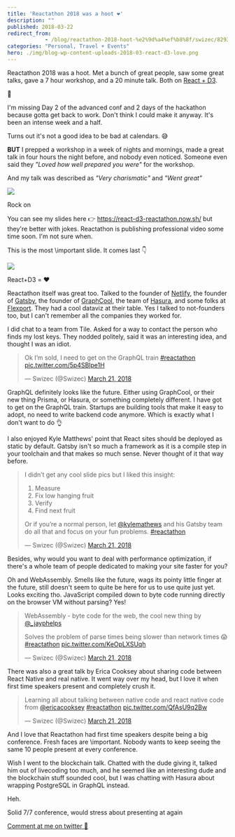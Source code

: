 ```yaml
---
title: 'Reactathon 2018 was a hoot ❤️'
description: ""
published: 2018-03-22
redirect_from: 
            - /blog/reactathon-2018-hoot-%e2%9d%a4%ef%b8%8f/swizec/8293
categories: "Personal, Travel + Events"
hero: ./img/blog-wp-content-uploads-2018-03-react-d3-love.png
---
```

Reactathon 2018 was a hoot. Met a bunch of great people, saw some great talks, gave a 7 hour workshop, and a 20 minute talk. Both on [React + D3](https://swizec.com/reactd3js).





🤘



I&#x27;m missing Day 2 of the advanced conf and 2 days of the hackathon because gotta get back to work. Don&#x27;t think I could make it anyway. It&#x27;s been an intense week and a half.



Turns out it&#x27;s not a good idea to be bad at calendars. 😅



**BUT** I prepped a workshop in a week of nights and mornings, made a great talk in four hours the night before, and nobody even noticed. Someone even said they _&quot;Loved how well prepared you were&quot;_ for the workshop.



And my talk was described as _&quot;Very charismatic&quot;_ and _&quot;Went great&quot;_



![](./img/blog-wp-content-uploads-2018-03-rock-on.gif)



Rock on





You can see my slides here 👉 <https://react-d3-reactathon.now.sh/> but they&#x27;re better with jokes. Reactathon is publishing professional video some time soon. I&#x27;m not sure when.



This is the most \\important slide. It comes last 👇



![](./img/blog-wp-content-uploads-2018-03-react-d3-love.png)



React+D3 = ❤️





Reactathon itself was great too. Talked to the founder of [Netlify](http://netlify.com/), the founder of [Gatsby](http://gatsbyjs.org), the founder of [GraphCool](https://www.graph.cool/), the team of [Hasura](https://hasura.io/), and some folks at [Flexport](https://www.flexport.com/). They had a cool dataviz at their table. Yes I talked to not-founders too, but I can&#x27;t remember all the companies they worked for.



I did chat to a team from Tile. Asked for a way to contact the person who finds my lost keys. They nodded politely, said it was an interesting idea, and thought I was an idiot.



> Ok I’m sold, I need to get on the GraphQL train [#reactathon](https://twitter.com/hashtag/reactathon?src=hash&amp;ref_src=twsrc%5Etfw) [pic.twitter.com/5p4SBlpe1H](https://t.co/5p4SBlpe1H)
>
> — Swizec (@Swizec) [March 21, 2018](https://twitter.com/Swizec/status/976561136383410176?ref_src=twsrc%5Etfw)



GraphQL definitely looks like the future. Either using GraphCool, or their new thing Prisma, or Hasura, or something completely different. I have got to get on the GraphQL train. Startups are building tools that make it easy to adopt, no need to write backend code anymore. Which is exactly what I don&#x27;t want to do 👌



I also enjoyed Kyle Matthews&#x27; point that React sites should be deployed as static by default. Gatsby isn&#x27;t so much a framework as it is a compile step in your toolchain and that makes so much sense. Never thought of it that way before.



> I didn’t get any cool slide pics but I liked this insight:  
>   
> 1. Measure  
> 2. Fix low hanging fruit  
> 3. Verify  
> 4. Find next fruit  
>   
> Or if you’re a normal person, let [@kylemathews](https://twitter.com/kylemathews?ref_src=twsrc%5Etfw) and his Gatsby team do all that and focus on your fun problems. [#reactathon](https://twitter.com/hashtag/reactathon?src=hash&amp;ref_src=twsrc%5Etfw)
>
> — Swizec (@Swizec) [March 21, 2018](https://twitter.com/Swizec/status/976601418839744513?ref_src=twsrc%5Etfw)



Besides, why would you want to deal with performance optimization, if there&#x27;s a whole team of people dedicated to making your site faster for you?



Oh and WebAssembly. Smells like the future, wags its pointy little finger at the future, still doesn&#x27;t seem to quite be here for us to use quite just yet. Looks exciting tho. JavaScript compiled down to byte code running directly on the browser VM without parsing? Yes!



> WebAssembly - byte code for the web, the cool new thing by [@\_jayphelps](https://twitter.com/_jayphelps?ref_src=twsrc%5Etfw)  
>   
> Solves the problem of parse times being slower than network times 😱[#reactathon](https://twitter.com/hashtag/reactathon?src=hash&amp;ref_src=twsrc%5Etfw) [pic.twitter.com/KeOpLXSUqh](https://t.co/KeOpLXSUqh)
>
> — Swizec (@Swizec) [March 21, 2018](https://twitter.com/Swizec/status/976517985702563840?ref_src=twsrc%5Etfw)



There was also a great talk by Erica Cooksey about sharing code between React Native and real native. It went way over my head, but I love it when first time speakers present and completely crush it.



> Learning all about talking between native code and react native code from [@ericacooksey](https://twitter.com/EricaCooksey?ref_src=twsrc%5Etfw) [#reactathon](https://twitter.com/hashtag/reactathon?src=hash&amp;ref_src=twsrc%5Etfw) [pic.twitter.com/QfAsU9q2Bw](https://t.co/QfAsU9q2Bw)
>
> — Swizec (@Swizec) [March 21, 2018](https://twitter.com/Swizec/status/976553676507512832?ref_src=twsrc%5Etfw)



And I love that Reactathon had first time speakers despite being a big conference. Fresh faces are \\important. Nobody wants to keep seeing the same 10 people present at every conference.



Wish I went to the blockchain talk. Chatted with the dude giving it, talked him out of livecoding too much, and he seemed like an interesting dude and the blockchain stuff sounded cool, but I was chatting with Hasura about wrapping PostgreSQL in GraphQL instead.



Heh.



Solid 7/7 conference, would stress about presenting at again



[Comment at me on twitter 🤙](https://twitter.com/swizec)